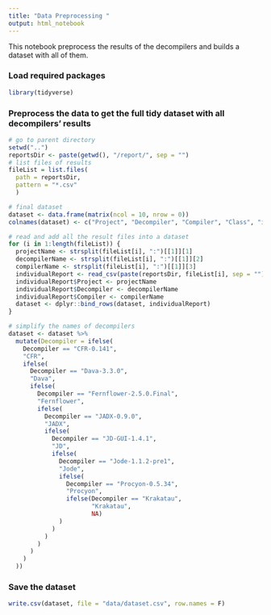 ```yaml
---
title: "Data Preprocessing "
output: html_notebook
---
```


This notebook preprocess the results of the decompilers and builds a dataset with all of them.

### Load required packages

```r
library(tidyverse)
```

### Preprocess the data to get the full tidy dataset with all decompilers' results

```r
# go to parent directory
setwd("..")
reportsDir <- paste(getwd(), "/report/", sep = "")
# list files of results
fileList = list.files(
  path = reportsDir,
  pattern = "*.csv"
  )

# final dataset
dataset <- data.frame(matrix(ncol = 10, nrow = 0))
colnames(dataset) <- c("Project", "Decompiler", "Compiler", "Class", "isDecompilable", "distanceToOriginal", "nbNodesOriginal", "isRecompilable", "bytecodeDistance", "passTests")

# read and add all the result files into a dataset 
for (i in 1:length(fileList)) {
  projectName <- strsplit(fileList[i], ":")[[1]][1]
  decompilerName <- strsplit(fileList[i], ":")[[1]][2]
  compilerName <- strsplit(fileList[i], ":")[[1]][3]
  individualReport <- read_csv(paste(reportsDir, fileList[i], sep = ""), col_names = T)
  individualReport$Project <- projectName
  individualReport$Decompiler <- decompilerName
  individualReport$Compiler <- compilerName
  dataset <- dplyr::bind_rows(dataset, individualReport)
}

# simplify the names of decompilers
dataset <- dataset %>%
  mutate(Decompiler = ifelse(
    Decompiler == "CFR-0.141",
    "CFR",
    ifelse(
      Decompiler == "Dava-3.3.0",
      "Dava",
      ifelse(
        Decompiler == "Fernflower-2.5.0.Final",
        "Fernflower",
        ifelse(
          Decompiler == "JADX-0.9.0",
          "JADX",
          ifelse(
            Decompiler == "JD-GUI-1.4.1",
            "JD",
            ifelse(
              Decompiler == "Jode-1.1.2-pre1",
              "Jode",
              ifelse(
                Decompiler == "Procyon-0.5.34",
                "Procyon",
                ifelse(Decompiler == "Krakatau",
                       "Krakatau",
                       NA)
              )
            )
          )
        )
      )
    )
  ))
```

### Save the dataset

```r
write.csv(dataset, file = "data/dataset.csv", row.names = F)
```